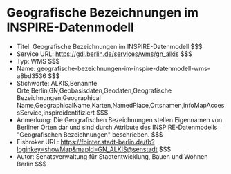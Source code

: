# Geografische Bezeichnungen im INSPIRE-Datenmodell
- Titel: Geografische Bezeichnungen im INSPIRE-Datenmodell $$$
- Service URL: https://gdi.berlin.de/services/wms/gn_alkis $$$
- Typ: WMS $$$
- Name: geografische-bezeichnungen-im-inspire-datenmodell-wms-a8bd3536 $$$
- Stichworte: ALKIS,Benannte Orte,Berlin,GN,Geobasisdaten,Geodaten,Geografische Bezeichnungen,Geographical Name,GeographicalName,Karten,NamedPlace,Ortsnamen,infoMapAccessService,inspireidentifiziert $$$
- Anmerkung: Die Geografischen Bezeichnungen stellen Eigennamen von Berliner Orten dar und sind durch Attribute des INSPIRE-Datenmodells "Geografischen Bezeichnungen" beschrieben. $$$
- Fisbroker URL: https://fbinter.stadt-berlin.de/fb?loginkey=showMap&mapId=GN_ALKIS@senstadt $$$
- Autor: Senatsverwaltung für Stadtentwicklung, Bauen und Wohnen Berlin $$$
